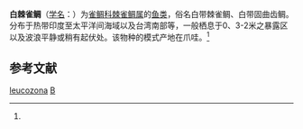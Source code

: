{{Speciesbox
| taxon = Plectroglyphidodon leucozona
| binomial_authority = (Bleeker, 1859)<ref name='id7933'>{{cite web| url =http://www.bioinfo.cn/db05/BjdwSpecies.php?action=view&id=7933| title =白棘雀鲷| work =《中国动物物种编目数据库》| publisher =中国科学院微生物研究所| author =中国科学院动物研究所| accessdate =2009-04-16| deadurl =yes| archiveurl =https://web.archive.org/web/20160305025646/http://www.bioinfo.cn/db05/BjdwSpecies.php?action=view&id=7933| archivedate =2016-03-05}}</ref>
}}

'''白棘雀鲷'''（[[学名|学名]]：{{lang|la|''Plectroglyphidodon leucozona''}}）为[[雀鲷科|雀鲷科]][[棘雀鲷属|棘雀鲷属]]的[[鱼类|鱼类]]，俗名白带棘雀鲷、白带固曲齿鲷。分布于热带印度至太平洋间海域以及台湾南部等，一般栖息于0、3-2米之暴露区以及波浪平静或稍有起伏处。该物种的模式产地在爪哇。<ref name='id7933'/>

== 参考文献 ==
{{reflist}}

{{Taxonbar|from=Q15233446}}

[[Category:棘雀鲷属|leucozona]]
[[Category:_1859年描述的动物|B]]


{{鲈形目小作品}}